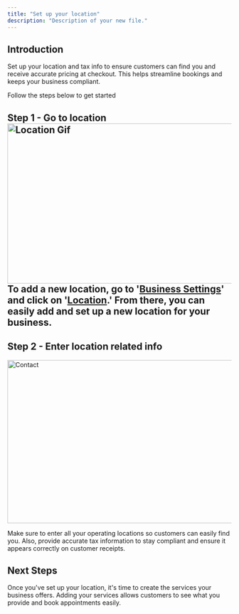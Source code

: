 ```yaml
---
title: "Set up your location"
description: "Description of your new file."
---
```


## Introduction

Set up your location and tax info to ensure customers can find you and receive accurate pricing at checkout. This helps streamline bookings and keeps your business compliant.

Follow the steps below to get started

Step 1 - Go to location <img height="360" width="570" alt="Location Gif" src="https://framerusercontent.com/images/G3UeoRgeJ1LBZUCv5ZIdI58wy8U.gif" />
To add a new location, go to '[**Business Settings**](https://app.heyallset.com/settings)' and click on '[**Location**](https://app.heyallset.com/settings?path=location).' From there, you can easily add and set up a new location for your business.
-------------------------------------------------------------------------------------------------------------------------------------------------------------------------------------------------------------------------------------------------------

## Step 2 - Enter location related info

<img height="367" width="700" alt="Contact" src="https://framerusercontent.com/images/D6aWwodwwYKfn0iKl8B6IXP0Pg.png" />

Make sure to enter all your operating locations so customers can easily find you. Also, provide accurate tax information to stay compliant and ensure it appears correctly on customer receipts.

## Next Steps

Once you've set up your location, it's time to create the services your business offers. Adding your services allows customers to see what you provide and book appointments easily.